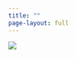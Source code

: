```yaml
---
title: ""
page-layout: full
---
```

:::{.column-body-outset}
![](images/404.png){fig-align="center"}
:::